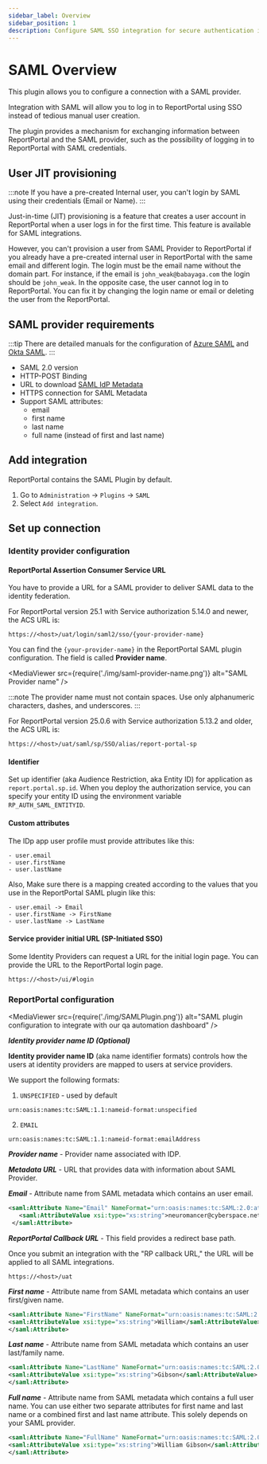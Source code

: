 ```yaml
---
sidebar_label: Overview
sidebar_position: 1
description: Configure SAML SSO integration for secure authentication in ReportPortal test automation reporting tools with identity providers.
---
```


# SAML Overview

This plugin allows you to configure a connection with a SAML provider.

Integration with SAML will allow you to log in to ReportPortal using SSO
instead of tedious manual user creation.

The plugin provides a mechanism for exchanging information between ReportPortal
and the SAML provider, such as the possibility of logging in to ReportPortal
with SAML credentials.

## User JIT provisioning

:::note
If you have a pre-created Internal user, you can't login by SAML using their
credentials (Email or Name).
:::

Just-in-time (JIT) provisioning is a feature that creates a user account in
ReportPortal when a user logs in for the first time. This feature is available
for SAML integrations.

However, you can't provision a user from SAML Provider to ReportPortal if you
already have a pre-created internal user in ReportPortal with the same email
and different login. The login must be the email name without the domain part.
For instance, if the email is `john_weak@babayaga.com` the login should be
`john_weak`.
In the opposite case, the user cannot log in to ReportPortal.
You can fix it by changing the login name or email or deleting the user from
the ReportPortal.

## SAML provider requirements

:::tip
There are detailed manuals for the configuration of
[Azure SAML](/plugins/authorization/SamlProviders/AzureSaml)
and [Okta SAML](/plugins/authorization/SamlProviders/OktaSaml).
:::

- SAML 2.0 version
- HTTP-POST Binding
- URL to download [SAML IdP Metadata](https://en.wikipedia.org/wiki/SAML_metadata#Identity_provider_metadata)
- HTTPS connection for SAML Metadata
- Support SAML attributes:
    - email
    - first name
    - last name
    - full name (instead of first and last name)

## Add integration

ReportPortal contains the SAML Plugin by default.

1. Go to `Administration` -> `Plugins` -> `SAML`
2. Select `Add integration`.

## Set up connection

### Identity provider configuration

#### ReportPortal Assertion Consumer Service URL

You have to provide a URL for a SAML provider to deliver SAML data to the
identity federation.

For ReportPortal version 25.1 with Service authorization 5.14.0 and newer, the ACS URL is:

```url
https://<host>/uat/login/saml2/sso/{your-provider-name}
```

You can find the `{your-provider-name}` in the ReportPortal SAML plugin configuration.
The field is called **Provider name**.

<MediaViewer src={require('./img/saml-provider-name.png')} alt="SAML Provider name" />

:::note
The provider name must not contain spaces.
Use only alphanumeric characters, dashes, and underscores.
:::

For ReportPortal version 25.0.6 with Service authorization 5.13.2 and older, the ACS URL is:

```url
https://<host>/uat/saml/sp/SSO/alias/report-portal-sp
```

#### Identifier

Set up identifier (aka Audience Restriction, aka Entity ID) for application as
`report.portal.sp.id`.
When you deploy the authorization service, you can specify your entity ID using
the environment variable `RP_AUTH_SAML_ENTITYID`.

#### Custom attributes

The IDp app user profile must provide attributes like this:

```
- user.email
- user.firstName
- user.lastName
```

Also, Make sure there is a mapping created according to the values that you use
in the ReportPortal SAML plugin like this:

```
- user.email -> Email
- user.firstName -> FirstName
- user.lastName -> LastName
```

#### Service provider initial URL (SP-Initiated SSO)

Some Identity Providers can request a URL for the initial login page. You can
provide the URL to the ReportPortal login page.

```url
https://<host>/ui/#login
```

### ReportPortal configuration

<MediaViewer src={require('./img/SAMLPlugin.png')} alt="SAML plugin
configuration to integrate with our qa automation dashboard" />

***Identity provider name ID (Optional)***

**Identity provider name ID** (aka name identifier formats) controls how the
users at identity providers are mapped to users at service providers.

We support the following formats:

1. `UNSPECIFIED` - used by default

```urn
urn:oasis:names:tc:SAML:1.1:nameid-format:unspecified
```

2. `EMAIL`

```urn
urn:oasis:names:tc:SAML:1.1:nameid-format:emailAddress
```

***Provider name*** - Provider name associated with IDP.

***Metadata URL*** - URL that provides data with information about SAML Provider.

***Email*** - Attribute name from SAML metadata which contains an user email.

```xml
<saml:Attribute Name="Email" NameFormat="urn:oasis:names:tc:SAML:2.0:attrname-format:uri">
   <saml:AttributeValue xsi:type="xs:string">neuromancer@cyberspace.net</saml:AttributeValue>
 </saml:Attribute>
```

***ReportPortal Callback URL*** - This field provides a redirect base path.

Once you submit an integration with the "RP callback URL," the URL will be
applied to all SAML integrations.

```url
https://<host>/uat
```

***First name*** - Attribute name from SAML metadata which contains an user first/given name.

```xml
<saml:Attribute Name="FirstName" NameFormat="urn:oasis:names:tc:SAML:2.0:attrname-format:uri">
<saml:AttributeValue xsi:type="xs:string">William</saml:AttributeValue>
</saml:Attribute>
```

***Last name*** - Attribute name from SAML metadata which contains an user last/family name.

```xml
<saml:Attribute Name="LastName" NameFormat="urn:oasis:names:tc:SAML:2.0:attrname-format:uri">
<saml:AttributeValue xsi:type="xs:string">Gibson</saml:AttributeValue>
</saml:Attribute>
```

***Full name*** - Attribute name from SAML metadata which contains a full user name. You can use either two separate attributes for first name and last name or a combined first and last name attribute. This solely depends on your SAML provider.

```xml
<saml:Attribute Name="FullName" NameFormat="urn:oasis:names:tc:SAML:2.0:attrname-format:uri">
<saml:AttributeValue xsi:type="xs:string">William Gibson</saml:AttributeValue>
</saml:Attribute>
```
